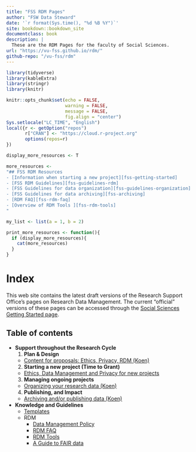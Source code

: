 ```yaml
--- 
title: "FSS RDM Pages"
author: "FSW Data Steward"
date: '`r format(Sys.time(), "%d %B %Y")`'
site: bookdown::bookdown_site
documentclass: book
description: |
  These are the RDM Pages for the faculty of Social Sciences.
url: "https://vu-fss.github.io/rdm/"
github-repo: "/vu-fss/rdm"
---
```



```r

library(tidyverse)
library(kableExtra)
library(stringr)
library(knitr)

knitr::opts_chunk$set(echo = FALSE, 
                      warning = FALSE, 
                      message = FALSE,
                      fig.align = "center")
Sys.setlocale("LC_TIME", "English")
local({r <- getOption("repos")
       r["CRAN"] <- "https://cloud.r-project.org" 
       options(repos=r)
})

display_more_resources <- T

more_resources <- 
"## FSS RDM Resources
- [Information when starting a new project][fss-getting-started]
- [FSS RDM Guidelines][fss-guidelines-rdm]
- [FSS Guidelines for data organization][fss-guidelines-organization]
- [FSS Guidelines for data archiving][fss-archiving]
- [RDM FAQ][fss-rdm-faq]
- [Overview of RDM Tools ][fss-rdm-tools]
"

my_list <- list(a = 1, b = 2)

print_more_resources <- function(){
  if (display_more_resources){
    cat(more_resources)
  }
}

```

# Index

This web site contains the latest draft versions of the Research Support Office's pages on
Research Data Management. The current "official" versions of these pages can be accessed through
the [Social Sciences Getting Started page][fss-getting-started].

## Table of contents

- **Support throughout the Research Cycle**
  1. **Plan & Design**
    - [Content for proposals: Ethics, Privacy, RDM (Koen)](#proposal-content-rdm)
  2. **Starting a new project (Time to Grant)**
    - [Ethics, Data Management and Privacy for new projects](#new-rdm)
  3. **Managing ongoing projects**
    - [Organizing your research data (Koen)](#ongoing-rdm)
  4. **Publishing, and Impact**
    - [Archiving and/or publishing data (Koen)](#completed-rdm)
- **Knowledge and Guidelines**
  - [Templates](#templates)
  - RDM
    - [Data Management Policy](#rdm-policy)
    - [RDM FAQ](#rdm-faq)
    - [RDM Tools](#rdm-tools)
    - [A Guide to FAIR data](#rdm-fair)


<!---
Links
Make sure all links are defined here so that they can be easily updated.
-->

<!-- Faculty Pages -->

[rerc]: https://vu.nl/en/employee/social-sciences-getting-started/research-ethics-review-fss
[self-check]: https://vuletteren.eu.qualtrics.com/jfe/form/SV_6hCj2czIWzboW6V
[fss-rdm-info]: https://vu.nl/en/employee/social-sciences-getting-started/data-management-fss

[fss-archiving]: https://github.com/kleuveld/rdm_pages/blob/fss_rdm_policy/_documents/fss_archiving_guidelines.md
[fss-rdm-faq]: rdm-faq.html
[fss-guidelines-rdm]: fss-guidelines-rdm.html
[fss-guidelines-archiving]: fss-guidelines-archiving.html
[fss-guidelines-organization]: fss-guidelines-organization.html
[fss-rdm-tools]: rdm-tools.html
[fss-getting-started]: https://vu.nl/en/employee/social-sciences-getting-started
[fss-templates]: templates.html
[fss-new-project]: 


<!-- VU-wide Resources -->

[libguide]: https://libguides.vu.nl/rdm
[rds-portal]: https://vu.nl/nl/medewerker/research-data-support
[storage-costs]: https://vu.nl/en/employee/research-data-support/costs-research-en-archiving-storage

[vu-minimal-metadata]: https://github.com/vu-rdm-tech/metadata/blob/main/minimal_metadata_guide.md
<!---
Rules, regulations and guidelines
-->

[gdpr]: https://gdpr-info.eu
[dsw-guidelines]: https://vunl-my.sharepoint.com/:b:/g/personal/k_leuveld_vu_nl/EUjMpC_8Yy5HsIkhFZ8SMecB9mET_yO0xgBh8rtbdjvw3g?e=QIw5Qg
[erc-guidelines]: https://ec.europa.eu/research/participants/data/ref/h2020/other/hi/oa-pilot/h2020-hi-erc-oa-guide_en.pdf
[vu-rdm-policy]: https://libguides.vu.nl/ld.php?content_id=32045526
[nlcoc]: https://doi.org/10.17026/dans-2cj-nvwu
[eucouncilopendata]: https://data.consilium.europa.eu/doc/document/ST-9526-2016-INIT/en/pdf
[fairprinciples]: https://www.go-fair.org/fair-principles/
[ABV-guidelines]: https://antropologen.nl/app/uploads/2019/01/guidelines-for-anthropological-research.pdf
[NSV-guidelines]: https://www.nsv-sociologie.nl/?page_id=17
[nkwp-guidelines]: http://politicologie.nl/wp-content/uploads/2021/10/Beroepscode-2008.doc
[aom-guidelines]: https://aom.org/about-aom/governance/ethics/code-of-ethics


<!---
Policy comparions
-->

[fss-coc]: policy-comparisons.html#netherlands-code-of-conduct-for-research-integrity-standards-for-good-research-practices
[fss-vu]: policy-comparisons.html#vu-rdm-policy
[fss-dsw]: policy-comparisons.html#guideline-for-the-archiving-of-academic-research-for-faculties-of-behavioural-and-social-sciences-in-the-netherlands

[fss-fair]: policy-comparisons.html#fair-principles
[fss-abv]: policy-comparisons.html#guidelines-for-anthropological-research-data-management-ethics-and-integrity
[fss-aom]: policy-comparisons.html#academy-of-management-code-of-ethics
[fss-nkwp]: policy-comparisons.html#beroepscode-nederlandse-kring-voor-wetenschap-der-politiek
[fss-nsv]: policy-comparisons.html#beroepscode-nederlandse-sociologische-vereniging

<!-- 
  Tools
-->

[RDS-tools]: https://vu.nl/en/about-vu/more-about/rdm-tools 
[dmponline]: https://dmponline.vu.nl
[storage-finder]: https://vu.nl/en/research/storagefinder
[yoda]: https://yoda.vu.nl

[sdcmicro]: https://sdcpractice.readthedocs.io/en/latest/sdcMicro.html
[amnesia]: https://amnesia.openaire.eu/
[storage-finder]: https://vu.nl/en/research/storagefinder
[cryptomator]: https://cryptomator.org/
[research drive]: https://services.vu.nl/esc?id=kb_article&sysparm_article=KB0012856





<!-- Templates 
find there in: Teams/Webpages research/datamanagement/files
-->

[privacystatement_nl]: https://vunl.sharepoint.com/:w:/s/FSW-OE-ResearchOfficeFSS/ESBLrBcDrLhLpzfiVI8nHmUB76Deu6chNA3xehbSeOnemw?e=IKm8Qb
[privacystatement_en]: https://vunl.sharepoint.com/:w:/s/FSW-OE-ResearchOfficeFSS/EYTq4TISYv5ElJJzSRxC7IcByRFwKCzlMy8EAiOvBXpZmw?e=QLnXfB
[informedconsent_nl]: https://vunl.sharepoint.com/:w:/s/FSW-OE-ResearchOfficeFSS/ERBn_xahKvlLkDUK-U_tftEBotu01tkqAGJEmek6QaW7bA?e=RgpKjO
[informedconsent_en]: https://vunl.sharepoint.com/:w:/s/FSW-OE-ResearchOfficeFSS/ESqv_KBkeEJPnzIe4JwM7YUBVUY_etYwMWDodDm2Yq5pFQ?e=9a3rCQ

[pre-dpia]: https://vunl.sharepoint.com/:x:/s/FSW-OE-ResearchOfficeFSS/EX1MJyVi1h9MrRAbuzKnLyoBosb4QYSLPwoulyQgX8-qTA?e=mDpvYU
[dpia]: https://vunl.sharepoint.com/:w:/s/FSW-OE-ResearchOfficeFSS/EXTSY7ytMZdAk1p5D3BhCRoBbLxyyljF8MFRd2P4LfIjjg?e=Qmzhhk

[liber-dmps]: https://libereurope.eu/working-group/research-data-management/plans/
[dmponline-public]: https://dmponline.vu.nl/public_plans


[datasharingstatement]: https://vunl.sharepoint.com/:w:/s/FSW-OE-ResearchOfficeFSS/EaPobOoyWvtOraUROLEo6IoBCSbezaf-QGQYmiK1wazN3g?e=tyOI7T


<!-- Contacts -->

[rdmsupport]: mailto:RDM@vu.nl 
[datasteward]: mailto:k.leuveld@vu.nl
[privacychampion]: mailto:k.leuveld@vu.nl